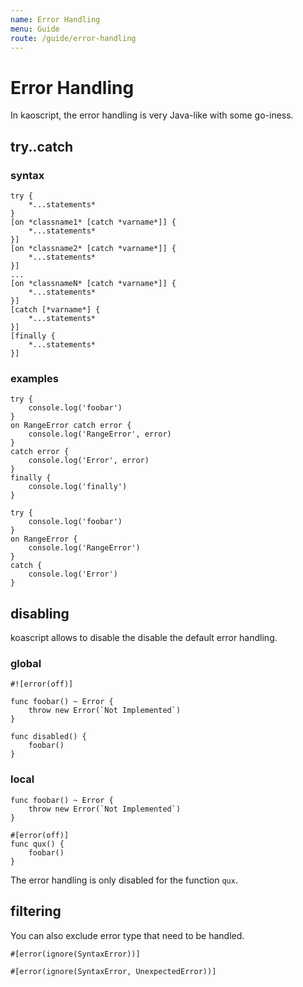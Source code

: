 ```yaml
---
name: Error Handling
menu: Guide
route: /guide/error-handling
---
```


# Error Handling

In kaoscript, the error handling is very Java-like with some go-iness.

## try..catch

### syntax

```syntax
try {
	*...statements*
}
[on *classname1* [catch *varname*]] {
	*...statements*
}]
[on *classname2* [catch *varname*]] {
	*...statements*
}]
...
[on *classnameN* [catch *varname*]] {
	*...statements*
}]
[catch [*varname*] {
	*...statements*
}]
[finally {
	*...statements*
}]
```

### examples

```kaoscript
try {
	console.log('foobar')
}
on RangeError catch error {
	console.log('RangeError', error)
}
catch error {
	console.log('Error', error)
}
finally {
	console.log('finally')
}
```

```kaoscript
try {
	console.log('foobar')
}
on RangeError {
	console.log('RangeError')
}
catch {
	console.log('Error')
}
```

## disabling

koascript allows to disable the disable the default error handling.

### global

```kaoscript
#![error(off)]

func foobar() ~ Error {
	throw new Error(`Not Implemented`)
}

func disabled() {
	foobar()
}
```

### local

```kaoscript
func foobar() ~ Error {
	throw new Error(`Not Implemented`)
}

#[error(off)]
func qux() {
	foobar()
}
```

The error handling is only disabled for the function `qux`.

## filtering

You can also exclude error type that need to be handled.

```kaoscript
#[error(ignore(SyntaxError))]

#[error(ignore(SyntaxError, UnexpectedError))]
```
